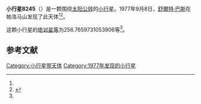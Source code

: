 {{Infobox planet
| bgcolour = #FFFFC0
| name = 8245 Molnar
| symbol = 
| image = 
| caption = 
| discovery = yes
| discovery_ref = 
| discoverer = [[舒爾特·巴斯|舒爾特·巴斯]]
| discovery_site = [[帕洛马山|帕洛马山]] 
| discovered = 1977年9月8日
| designations = yes
| mp_name = 
| named_after = 
| alt_names = 1977 RC9/ 1991 EV3 / 1992 RM3
| mp_category = [[主带小行星|主带小行星]]
| orbit_ref = <ref name="a">[http://ssd.jpl.nasa.gov/sbdb.cgi?sstr=8245 8245 Molnar] {{Wayback|url=http://ssd.jpl.nasa.gov/sbdb.cgi?sstr=8245 |date=20201124031125 }}，小行星數據庫瀏覽器（JPL Small-Body Database Browser）－[[美国国家航空航天局|美国国家航空航天局]]喷气推进实验室</ref>
| epoch = 2456400.5 (2013年4月18日更新)
| aphelion = {{convert|2.756402445654082|AU|km|3|abbr=on|lk=out}}
| perihelion = {{convert|2.065778901832187|AU|km|3|abbr=on}}
| semimajor = {{convert|2.411090673743134|AU|km|3|abbr=on}}
| eccentricity = 0.143218078
| period = 1367.472942 [[日|日]]<br />3.74[[儒略年|儒略年]]
| avg_speed = 
| inclination = 1.458109985238547
| asc_node = 318.9553687230235
| mean_anomaly = 
| arg_peri = 256.7659731053906
| satellites = 
| physical_characteristics = yes
| dimensions = 
| mass = 
| density = 
| surface_grav = 
| escape_velocity = 
| sidereal_day = 
| axial_tilt = 
| pole_ecliptic_lat = 
| pole_ecliptic_lon = 
| albedo = 
| temperatures= 
| temp_name1 = 
| mean_temp_1 = 
| max_temp_1 = 
| temp_name2 = 
| max_temp_2 = 
| spectral_type = 
| abs_magnitude = 256.7659731053906
}}

'''小行星8245'''（{{lang-en|8245 Molnar}}）是一颗围绕[[太阳|太阳]][[公转|公转]]的[[小行星|小行星]]。1977年9月8日，[[舒爾特·巴斯|舒爾特·巴斯]]在帕洛马山发现了此天体<ref name="a" /><ref>{{cite news|title=小行星列表|url=http://cfa-www.harvard.edu/iau/lists/NumberedMPs.txt|accessdate=2013-07-08|newspaper=哈佛大学|archive-date=2008-05-17|archive-url=https://web.archive.org/web/20080517010638/http://cfa-www.harvard.edu/iau/lists/NumberedMPs.txt|dead-url=no}}</ref>。

这颗小行星的[[绝对星等|绝对星等]]为256.7659731053906等<ref name="a" />。

==参考文献==
{{reflist}}
{{Minor Planet Number|[[小行星8244|小行星8244]]|[[小行星8246|小行星8246]]}}

{{小天体}}

[[Category:小行星带天体|Category:小行星带天体]]
[[Category:1977年发现的小行星|Category:1977年发现的小行星]]

{{asteroid-stub}}
